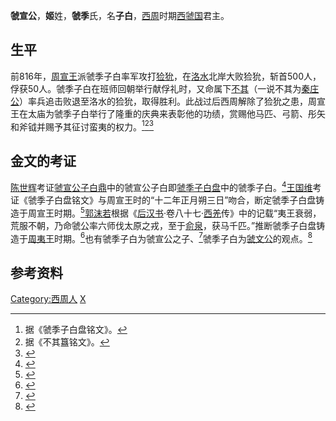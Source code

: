 {{Infobox 先秦人物
|名称=虢宣公
|别称=虢季子白
|图像=[[File:Guojizibai_pan_01.jpg|250px]]
|图说=虢季子白盘
|姓=姬
|氏=虢季
|名=子白
|谥号=宣公
|时代=西周
|国家=西虢国
|身份=西虢国君主
}}

'''虢宣公'''，'''姬'''姓，'''虢季'''氏，名'''子白'''，[[西周|西周]]时期[[西虢国|西虢国]]君主。

== 生平 ==
前816年，[[周宣王|周宣王]]派虢季子白率军攻打[[猃狁|猃狁]]，在[[洛水|洛水]]北岸大败猃狁，斩首500人，俘获50人。虢季子白在班师回朝举行献俘礼时，又命属下[[不其|不其]]（一说不其为[[秦庄公|秦庄公]]）率兵追击败退至洛水的猃狁，取得胜利。此战过后西周解除了猃狁之患，周宣王在太庙为虢季子白举行了隆重的庆典来表彰他的功绩，赏赐他马匹、弓箭、彤矢和斧钺并赐予其征讨蛮夷的权力。<ref>据《虢季子白盘铭文》。</ref><ref>据《不其簋铭文》。</ref><ref>{{cite book|author=杨宽|coauthors= |title=《西周史》|year=2003年|publisher=上海人民出版社|location= |isbn=7208045380}}</ref>

== 金文的考证 ==
[[陈世辉|陈世辉]]考证[[虢宣公子白鼎|虢宣公子白鼎]]中的虢宣公子白即[[虢季子白盘|虢季子白盘]]中的虢季子白。<ref>{{cite book|author=陈世辉|coauthors= |title=《虢宣公子白鼎略记》|year=1958年第8期|publisher=《考古通讯》|location= |isbn=}}</ref>[[王国维|王国维]]考证《虢季子白盘铭文》与周宣王时的“十二年正月朔三日”吻合，断定虢季子白盘铸造于周宣王时期。<ref>{{cite book|author=王国维|coauthors= |title=《观堂集林》|year=1959年|publisher=河北教育出版社|location= |isbn=}}</ref>[[郭沫若|郭沫若]]根据《[[后汉书|后汉书]]·卷八十七·[[西羌|西羌]]传》中的记载“夷王衰弱，荒服不朝，乃命虢公率六师伐太原之戎，至于[[俞泉|俞泉]]，获马千匹。”推断虢季子白盘铸造于[[周夷王|周夷王]]时期。<ref>{{cite book|author=郭沫若|coauthors= |title=《西周金文辞大系图录考释》|year=1957年|publisher=科学出版社|location= |isbn=}}</ref>也有虢季子白为虢宣公之子、<ref>{{cite book|author=吴镇烽|coauthors= |title=《金文人名汇编（修订本）》第379页|year=2006年|publisher=中华书局|location= |isbn=7101047114}}</ref>虢季子白为[[虢文公|虢文公]]的观点。<ref>{{cite book|author=李学勤|coauthors= |title=《三门峡虢墓新发现与虢国史》|year=1991年2月3日|publisher=《中国文物报》|location= |isbn=}}</ref>

== 参考资料 ==
{{reflist|2}}

{{中国皇帝|[[虢公长父|虢公长父]]|[[虢文公|虢文公]]|[[西虢国|西虢国]]君主|}}

[[Category:西周人|Category:西周人]]
[[Category:西虢国君主|X]]